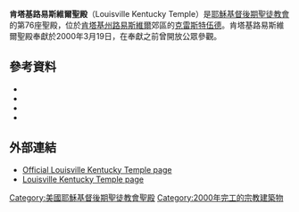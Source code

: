 {{Infobox religious building
| 名字 = 肯塔基州路易斯维尔圣殿
| 圖片 = Louisville Kentucky Temple by Foto71.jpeg
| 圖片說明 = Louisville Kentucky Temple
| 地圖 =
| 地圖尺寸 =
| 地圖說明 =
| 坐標 = {{coord|38|19|16.03200|N|85|29|19.83480|W|type:landmark_region:US|display=title}}
| 宗教 = [[基督教|基督教]]
| 位置 =
| 神 =
| 宗教禮儀 =
| 派別 = [[耶穌基督後期聖徒教會|耶穌基督後期聖徒教會]]
| 節日 =
| 小區 =
| 分區 =
| 基層政權 = [[克雷斯特伍德_(肯塔基州)|克雷斯特伍德]]
| 區 =
| 領地 =
| 地方行政區 =
| 州 = [[肯塔基州|肯塔基州]]
| 省 =
| 地區 = 
| 國家 = [[美國|美國]]
| 行政 =
| 開光年份 =
| 狀態 =
| 傳統稱號 =
| 所有者 =
| 領導 =
| 婆多羅迦 =
| 主保聖人 =
| 官方網站 =
| 建築師 =
| 建築類型 =
| 建築風格 = [[现代建築|现代式]]
| 建築材料 =
| 建立者 =
| 資助者 =
| 總承包商 =
| 建立日期 =
| 奠基 = 1999年5月29日由约翰·卡马克长老主持
| 竣工 = 2000年3月19日至22日由多马·孟荪會長奉獻
| 建設成本 =
| 毀壞 =
| 正立面朝向 =
| 容納人數 =
| 長度 =
| 寬度 =
| 中殿寬度 =
| 內部面積 = 994平方公尺
| 最高高度 =
| 穹頂 =
| 外穹頂高度 =
| 內穹頂高度 =
| 外穹頂直徑 =
| 內穹頂直徑 =
| 宣禮塔 =
| 宣禮塔高度 =
| 尖塔 =
| 尖塔高度 = 22公尺
| 場地面積 = 1.2公頃
| 寺廟 =
| 紀念碑 =
| 神社 =
| 碑銘 =
| 海拔 =
| 官方名稱1 =
| 類型1 =
| 標準1 =
| 指定日期1 =
| 父列表1 =
| 參考編號1 =
| 官方名稱2 =
| 類型2 =
| 標準2 =
| 指定日期2 =
| 父列表2 = 76
| 參考編號2 =
}}


'''肯塔基路易斯維爾聖殿'''（Louisville Kentucky Temple）是[[耶穌基督後期聖徒教會|耶穌基督後期聖徒教會]]的第76座聖殿，位於[[肯塔基州|肯塔基州]][[路易斯維爾_(肯塔基州)|路易斯維爾]]郊區的[[克雷斯特伍德_(肯塔基州)|克雷斯特伍德]]。肯塔基路易斯維爾聖殿奉獻於2000年3月19日，在奉獻之前曾開放公眾參觀。

==參考資料==
* {{citation |url= http://www.ldschurchnewsarchive.com/articles/35432/Six-more-temples-announced-total-now-108.html |title= Six more temples announced; total now 108 |date= March 27, 1999 |newspaper= [[Church_News|Church News]] |access-date= 2016-04-21 |archive-url= https://web.archive.org/web/20170910125956/http://www.ldschurchnewsarchive.com/articles/35432/Six-more-temples-announced-total-now-108.html |archive-date= 2017-09-10 |dead-url= yes }}
* {{citation |url= http://www.ldschurchnewsarchive.com/articles/37175/Six-temple-dates-announced.html |title= Six temple dates announced |date= Feb 12, 2000 |newspaper= Church News |access-date= 2016-04-21 |archive-url= https://web.archive.org/web/20160304220516/http://www.ldschurchnewsarchive.com/articles/37175/Six-temple-dates-announced.html |archive-date= 2016-03-04 |dead-url= yes }}
* {{citation |url= http://www.ldschurchnewsarchive.com/articles/37402/Grateful-saints-rejoice-despite-storm.html |title= Grateful saints rejoice despite storm |first= Greg |last= Hill |date= March 25, 2000 |newspaper= Church News |access-date= 2016-04-21 |archive-url= https://web.archive.org/web/20160304050146/http://www.ldschurchnewsarchive.com/articles/37402/Grateful-saints-rejoice-despite-storm.html |archive-date= 2016-03-04 |dead-url= yes }}
* {{citation |url= http://www.ldschurchnewsarchive.com/articles/58703/United-States-information-Kentucky.html |title= United States information: Kentucky |date= Feb 2, 2010 |newspaper= Church News |access-date= 2016-04-21 |archive-url= https://web.archive.org/web/20160304031939/http://www.ldschurchnewsarchive.com/articles/58703/United-States-information-Kentucky.html |archive-date= 2016-03-04 |dead-url= yes }}
==外部連結==
* [http://www.lds.org/church/temples/louisville-kentucky Official Louisville Kentucky Temple page] {{Wayback|url=http://www.lds.org/church/temples/louisville-kentucky |date=20151022003717 }}
* [https://web.archive.org/web/20070322210635/http://www.ldschurchtemples.com/louisville/ Louisville Kentucky Temple page]

{{耶穌基督後期聖徒教會聖殿}}

[[Category:美國耶穌基督後期聖徒教會聖殿|Category:美國耶穌基督後期聖徒教會聖殿]]
[[Category:2000年完工的宗教建築物|Category:2000年完工的宗教建築物]]


{{Religion-buil-stub}}
